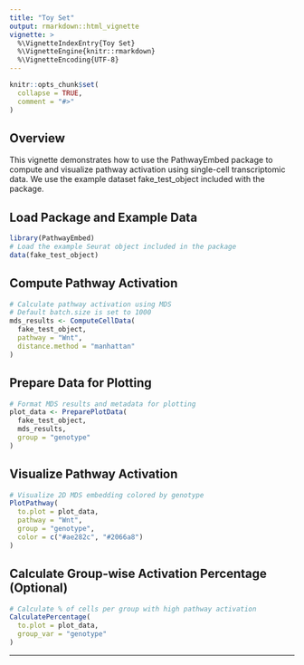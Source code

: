 ```yaml
---
title: "Toy Set"
output: rmarkdown::html_vignette
vignette: >
  %\VignetteIndexEntry{Toy Set}
  %\VignetteEngine{knitr::rmarkdown}
  %\VignetteEncoding{UTF-8}
---
```


```r
knitr::opts_chunk$set(
  collapse = TRUE,
  comment = "#>"
)
```

## Overview
This vignette demonstrates how to use the PathwayEmbed package to compute and visualize pathway activation using single-cell transcriptomic data. We use the example dataset fake_test_object included with the package.

## Load Package and Example Data
```r
library(PathwayEmbed)
# Load the example Seurat object included in the package
data(fake_test_object)
```

## Compute Pathway Activation
```r
# Calculate pathway activation using MDS
# Default batch.size is set to 1000
mds_results <- ComputeCellData(
  fake_test_object,
  pathway = "Wnt",
  distance.method = "manhattan"
)
```

## Prepare Data for Plotting
```r
# Format MDS results and metadata for plotting
plot_data <- PreparePlotData(
  fake_test_object,
  mds_results,
  group = "genotype"
)
```

## Visualize Pathway Activation
```r
# Visualize 2D MDS embedding colored by genotype
PlotPathway(
  to.plot = plot_data,
  pathway = "Wnt",
  group = "genotype",
  color = c("#ae282c", "#2066a8")
)
```

## Calculate Group-wise Activation Percentage (Optional)
```r
# Calculate % of cells per group with high pathway activation
CalculatePercentage(
  to.plot = plot_data,
  group_var = "genotype"
)
```

---

